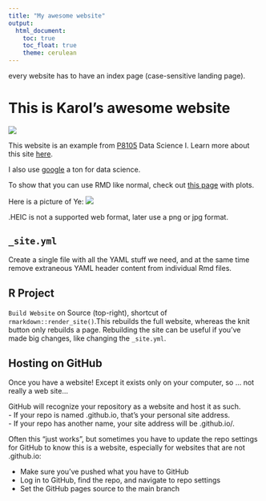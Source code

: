 ```yaml
---
title: "My awesome website"
output: 
  html_document:
    toc: true
    toc_float: true
    theme: cerulean
---
```

every website has to have an index page (case-sensitive landing page).


# This is Karol's awesome website

![](https://media.giphy.com/media/drXGoW1iudhKw/giphy.gif)

This website is an example from [P8105](https://p8105.com/index.html) Data Science I. Learn more about this site [here](about.html).

I also use [google](https://www.google.com/) a ton for data science.

To show that you can use RMD like normal, check out [this page](plots.html) with plots.    


Here is a picture of Ye:
![](images/IMG_6323.HEIC)
      
.HEIC is not a supported web format, later use a png or jpg format.


## `_site.yml`

Create a single file with all the YAML stuff we need, and at the same time remove extraneous YAML header content from individual Rmd files.


## R Project
`Build Website` on Source (top-right), shortcut of `rmarkdown::render_site()`.This rebuilds the full website, whereas the knit button only rebuilds a page. Rebuilding the site can be useful if you’ve made big changes, like changing the `_site.yml`.

## Hosting on GitHub

Once you have a website! Except it exists only on your computer, so … not really a web site…

GitHub will recognize your repository as a website and host it as such.    
- If your repo is named <YOUR_GH_NAME>.github.io, that’s your personal site address.     
- If your repo has another name, your site address will be <YOUR_GH_NAME>.github.io/<YOUR_PROJECT_NAME>.       

Often this “just works”, but sometimes you have to update the repo settings for GitHub to know this is a website, especially for websites that are not <YOUR_GH_NAME>.github.io:

- Make sure you’ve pushed what you have to GitHub
- Log in to GitHub, find the repo, and navigate to repo settings
- Set the GitHub pages source to the main branch









